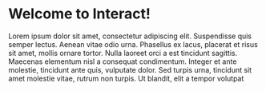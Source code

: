 
<Meta title="Interact/Introduction" />

# Welcome to Interact!

Lorem ipsum dolor sit amet, consectetur adipiscing elit.
Suspendisse quis semper lectus. Aenean vitae odio urna.
Phasellus ex lacus, placerat et risus sit amet, mollis ornare tortor.
Nulla laoreet orci a est tincidunt sagittis.
Maecenas elementum nisl a consequat condimentum.
Integer et ante molestie, tincidunt ante quis, vulputate dolor.
Sed turpis urna, tincidunt sit amet molestie vitae, rutrum non turpis.
Ut blandit, elit a tempor volutpat 